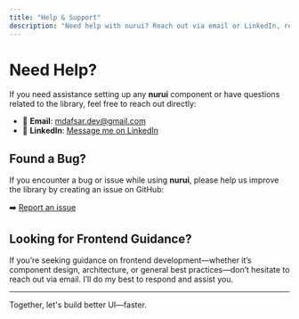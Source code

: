 ```yaml
---
title: "Help & Support"
description: "Need help with nurui? Reach out via email or LinkedIn, report bugs on GitHub, or ask for frontend development guidance directly."
---
```


# Need Help?

If you need assistance setting up any **nurui** component or have questions related to the library, feel free to reach out directly:

- 📩 **Email**: [mdafsar.dev@gmail.com](mailto:mdafsar.dev@gmail.com)
- 💬 **LinkedIn**: [Message me on LinkedIn](https://www.linkedin.com/in/mdafsar)

## Found a Bug?

If you encounter a bug or issue while using **nurui**, please help us improve the library by creating an issue on GitHub:

➡️ [Report an issue](https://github.com/your-repo/nurui/issues)

## Looking for Frontend Guidance?

If you’re seeking guidance on frontend development—whether it’s component design, architecture, or general best practices—don’t hesitate to reach out via email. I’ll do my best to respond and assist you.

---

Together, let's build better UI—faster.